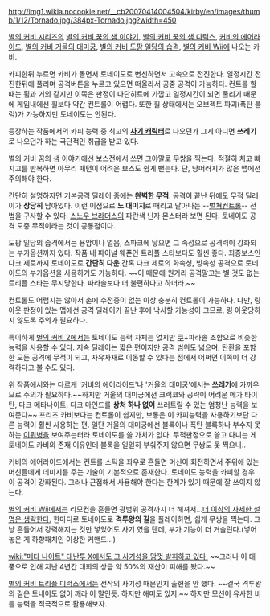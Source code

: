 http://img1.wikia.nocookie.net/__cb20070414004504/kirby/en/images/thumb/1/12/Tornado.jpg/384px-Tornado.jpg?width=450

[[별의 커비 시리즈]]의 [[별의 커비 꿈의 샘 이야기]], [[별의 커비 꿈의 샘 디럭스]], [[커비의 에어라이드]], [[별의 커비 거울의 대미궁]], [[별의 커비 도팡 일당의 습격]], [[별의 커비 Wii]]에 나오는 카비.

카피한뒤 누르면 카비가 돌면서 토네이도로 변신하면서 고속으로 전진한다. 일정시간 전진한뒤에 풀리며 공격버튼을 누르고 있으면 떠올라서 공중 공격이 가능하다. 컨트롤 할때는 휠과 거의 같지만 이쪽은 판정이 다단히트에 가깝고 일정시간이 되면 풀리기 때문에 게임내에선 휠보다 약간 컨트롤이 어렵다. 또한 휠 상태에서는 오브젝트 파괴(폭탄 블럭)가 가능하지만 토네이도는 안된다.

등장하는 작품에서의 카피 능력 중 최고의 '''[[사기 캐릭터]]'''로 나오던가 그게 아니면 '''쓰레기'''로 나오던가 하는 극단적인 취급을 받고 있다.

별의 커비 꿈의 샘 이야기에선 보스전에서 쓰면 그야말로 무쌍을 찍는다. 적절히 치고 빠지고를 반복하면 아무리 패턴이 어려운 보스도 쉽게 뻗는다. 단, 낭떠러지가 많은 맵에선 주의해야 한다.

간단히 설명하자면 기본공격 딜레이 중에는 '''완벽한 무적'''. 공격이 끝난 뒤에도 무적 딜레이가 '''상당히''' 남아있다. 이런 이점으로 '''노 대미지'''로 때리고 달아나는 --[[벌쳐]]컨트롤-- 전법을 구사할 수 있다. [[스노우 브라더스]]의 파란색 닌자 몬스터라 보면 된다. 토네이도 공격 도중 무적이라는 것이 공통점이다.

도팡 일당의 습격에서는 용암이나 얼음, 스파크에 닿으면 그 속성으로 공격력이 강화되는 부가옵션까지 있다. 작품 내 파이널 웨폰인 트리플 스타보다도 훨씬 좋다. 최종보스인 다크 제로까지 토네이도로 '''간단히 다운'''.간혹 다크 제로의 화속성, 빙속성 공격으로 토네이도의 부가옵션을 사용하기도 가능하다. ~~이 때문에 원거리 공격말고는 별 것도 없는 트리플 스타는 무시당한다. 파라솔보다 더 불편하다고 하더라.~~

컨트롤도 어렵지는 않아서 손에 수전증이 없는 이상 충분히 컨트롤이 가능하다. 다만, 링 아웃 판정이 있는 맵에선 공격 딜레이가 끝난 후에 낙사할 가능성이 크므로, 링 아웃당하지 않도록 주의가 필요하다.

특이하게 [[별의 커비 2]]에서는 토네이도 능력 자체는 없지만 [[쿠]]+파라솔 조합으로 비슷한 능력을 사용할 수 있다. 지속 딜레이는 짧은 편이지만 공격 범위도 넓으며, 탄환을 포함한 모든 공격에 무적이 되고, 자유자재로 이동할 수 있다는 점에서 어쩌면 이쪽이 더 강력하다고 볼 수도 있다.

위 작품에서와는 다르게 '커비의 에어라이드'나 '거울의 대미궁'에서는 '''쓰레기'''에 가까우므로 주의가 필요하다.~~하지만 거울의 대미궁에선 크랙코와 공략이 어려운 메가 타이탄, 다크 메타나이트, 다크 마인드를 '''상처 하나 없이''' 쓰러트릴 수 있는 엄청난 능력을 보여준다~~ 프리즈 카비보다는 컨트롤이 쉽지만, 보통은 이 카피능력을 사용하기보단 다른 능력이 훨씬 사용하는 편. 일단 거울의 대미궁에선 블록이나 폭탄 블록하나 부수지 못하는 [[이뭐병]]을 보여주는터라 토네이도를 쓸 가치가 없다. 무적판정으로 쓸고 다니는 게 토네이도 카비의 존재 이유인데 블록을 일일히 부숴주지 않으면 무쌍도 못 찍으니..

커비의 에어라이드에서는 컨트롤 스틱을 좌우로 흔들면 머신이 회전하면서 주위에 있는 머신들에게 데미지를 주는 기술이 기본적으로 존재한다. 토네이도 능력을 카피할 경우 이 공격이 강화된다. 그러나 근접해서 사용해야 한다는 한계가 있기 때문에 잘 쓰이지 않는다. 

[[별의 커비 Wii]]에서는 리모컨을 흔들면 광범위 공격까지 더 해져서...[[더 이상의 자세한 설명은 생략한다.]] 한마디로 토네이도로 '''격투왕의 길'''을 플레이하면, 쉽게 무쌍을 찍는다. 그냥 흔들어서 강력해지는 것만 넣었어도 사기 였을 텐데, 부가 기능이 더 거슬린다.(넣어놓은 게 하향패치인 이상한 커맨드...)

[[wiki:"메타 나이트" 대난투 X에서도 그 사기성을 맘껏 발휘하고 있다.]] ~~그러나 이 태풍으로 인해 지난 4년간 대회의 상금 약 50%의 재산이 피해를 봤다.~~

[[별의 커비 트리플 디럭스]]에서는 전작의 사기성 때문인지 출현을 안 했다. ~~결국 격투왕의 길은 토네이도 없이 깨라 이 말인듯. 하지만 해머도 있지.~~ 하지만 모션이 유사한 비틀 능력을 적극적으로 활용해보자.
